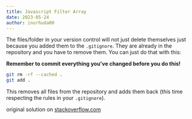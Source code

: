 ```yaml
---
title: Javascript Filter Array
date: 2023-05-24
author: inurhuda00
---
```


The files/folder in your version control will not just delete themselves just because you added them to the&nbsp;`.gitignore`. They are already in the repository and you have to remove them. You can just do that with this:

**Remember to commit everything you've changed before you do this!**

```bash
git rm -rf --cached .
git add .

```

This removes all files from the repository and adds them back (this time respecting the rules in your&nbsp;`.gitignore`).

original solution on [stackoverflow.com](https://stackoverflow.com/questions/25436312/gitignore-not-working)
